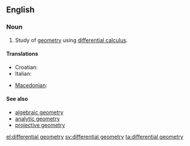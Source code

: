 ==English==
{{wikipedia}}

===Noun===
{{en-noun|-}}

# {{mathematics}} Study of [[geometry]] using [[differential calculus]].

====Translations====
{{trans-top|differential geometry}}
* Croatian: {{t-|hr|diferencijalna geometrija|f}}
* Italian: {{t-|it|geometria differenziale|f}}
{{trans-mid}}
* [[Macedonian]]: {{t|mk|диференцијална геометрија|f|tr=diferencijálna geométrija|sc=Cyrl|xs=Macedonian}}
{{trans-bottom}}

====See also====
* [[algebraic geometry]]
* [[analytic geometry]]
* [[projective geometry]]

[[el:differential geometry]]
[[sv:differential geometry]]
[[ta:differential geometry]]